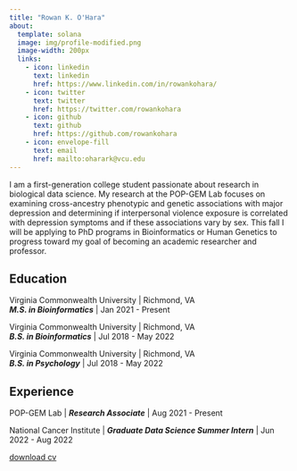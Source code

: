 ```yaml
---
title: "Rowan K. O'Hara"
about:
  template: solana
  image: img/profile-modified.png
  image-width: 200px
  links:
    - icon: linkedin
      text: linkedin
      href: https://www.linkedin.com/in/rowankohara/
    - icon: twitter
      text: twitter
      href: https://twitter.com/rowankohara
    - icon: github
      text: github
      href: https://github.com/rowankohara
    - icon: envelope-fill
      text: email
      href: mailto:oharark@vcu.edu
---
```


I am a first-generation college student passionate about research in biological data science. My research at the POP-GEM Lab focuses on examining cross-ancestry phenotypic and genetic associations with major depression and determining if interpersonal violence exposure is correlated with depression symptoms and if these associations vary by sex. This fall I will be applying to PhD programs in Bioinformatics or Human Genetics to progress toward my goal of becoming an academic researcher and professor.

## Education

Virginia Commonwealth University \| Richmond, VA <br> ***M.S. in Bioinformatics*** \| Jan 2021 - Present

Virginia Commonwealth University \| Richmond, VA <br> ***B.S. in Bioinformatics*** \| Jul 2018 - May 2022

Virginia Commonwealth University \| Richmond, VA <br> ***B.S. in Psychology*** \| Jul 2018 - May 2022

## Experience

POP-GEM Lab \| ***Research Associate*** \| Aug 2021 - Present

National Cancer Institute \| ***Graduate Data Science Summer Intern*** \| Jun 2022 - Aug 2022\

<div class="text-center">
  <p class="download-btn"><a class="btn btn-primary" href="files/O'Hara_CV2022.pdf" role="button" download>download cv</a></p>
</div>

